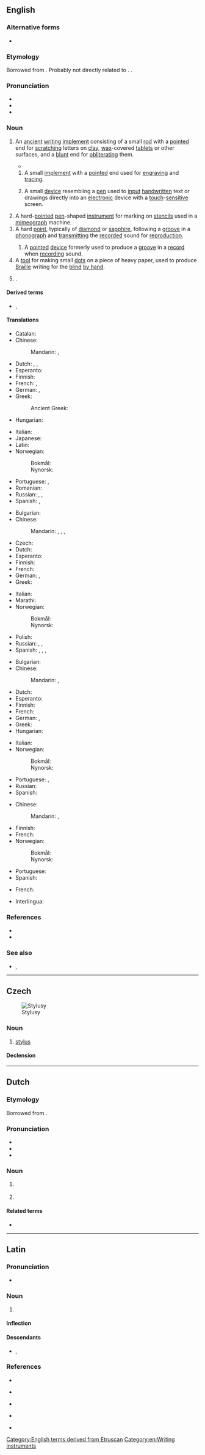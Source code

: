==English==
{{wikipedia|mul=stylus (computing)}}

===Alternative forms===
* {{alter|en|stilus}}

===Etymology===
Borrowed from {{bor|en|la|stylus||a stake or pale}}. Probably not directly related to {{noncog|grc|στῦλος||a pillar}}. {{doublet|en|style}}.

===Pronunciation===
* {{IPA|en|/ˈstaɪ.ləs/}}
* {{audio|en|LL-Q1860 (eng)-Vealhurl-stylus.wav|Audio (RP)}}
* {{rhymes|en|aɪləs|s=2}}

===Noun===
{{en-noun|styli|+}}

# {{lb|en|writing}} An [[ancient]] [[writing]] [[implement]] consisting of a small [[rod]] with a [[pointed#Adjective|pointed]] end for [[scratch]]ing letters on [[clay]], [[wax]]-covered [[tablet]]s or other surfaces, and a [[blunt]] end for [[obliterate|obliterating]] them.
#* {{quote-web|en|14 September 2013|Jane Shilling|The Golden Thread: the Story of Writing, by Ewan Clayton, review|[[w:The Daily Telegraph|The Telegraph]]|https://www.telegraph.co.uk/culture/books/historybookreviews/10304108/The-Golden-Thread-the-Story-of-Writing-by-Ewan-Clayton-review.html|[T]he pleasure of writing on wax with a '''stylus''' is exemplified by the fine, flowing hand of a Roman scribe who made out the birth certificate of Herennia Gemella, born March 128 AD.}}
## A small [[implement#Noun|implement]] with a [[pointed#Adjective|pointed]] end used for [[engrave#Etymology 1|engraving]] and [[trace#Verb|tracing]].
## {{lb|en|computing}} A small [[device]] resembling a [[pen]] used to [[input]] [[handwritten]] text or drawings directly into an [[electronic]] device with a [[touch]]-[[sensitive]] screen.
# A hard-[[pointed]] [[pen]]-shaped [[instrument]] for marking on [[stencil]]s used in a [[mimeograph]] machine.
# A hard [[point]], typically of [[diamond]] or [[sapphire]], following a [[groove]] in a [[phonograph]] and [[transmit]]ting the [[record]]ed sound for [[reproduction]].
#: {{syn|en|needle}}
## A [[pointed]] [[device]] formerly used to produce a [[groove]] in a [[record#Noun|record]] when [[record#Verb|record]]ing sound.
# A [[tool]] for making small [[dot]]s on a piece of heavy paper, used to produce [[Braille]] writing for the [[blind]] [[by hand]].
# {{lb|en|botany}} {{synonym of|en|style}}.

====Derived terms====
* {{l|en|stylo-}}, {{l|en|styl-}}

====Translations====
{{trans-top|tool for writing on clay tablets}}
* Catalan: {{t+|ca|estil|m}}
* Chinese:
*: Mandarin: {{t|cmn|描畫針|sc=Hani}}, {{t|cmn|描画针|tr=miáohuàzhēn|sc=Hani}}
* Dutch: {{t|nl|stylus|m}}, {{t+|nl|griffel}}, {{t|nl|schrijfstift}}
* Esperanto: {{t|eo|grifelo}}
* Finnish: {{t|fi|stilus}}
* French: {{t+|fr|stylet|m}}, {{t+|fr|style}}
* German: {{t|de|Schreibgriffel|m}}, {{t|de|Schreibspitze|f}}
* Greek: {{t+|el|γραφίδα|f}}
*: Ancient Greek: {{t|grc|ἐγκεντρίς|f}}
* Hungarian: {{t|hu|íróvessző}}
{{trans-mid}}
* Italian: {{t+|it|stilo|m}}
* Japanese: {{t|ja|スタイラス|tr=sutairasu|sc=Jpan}}
* Latin: {{t|la|stilus|m}}
* Norwegian:
*: Bokmål: {{t|nb|stylus|m}}
*: Nynorsk: {{t|nn|stylus|m}}
* Portuguese: {{t+|pt|estilo|m}}, {{t+|pt|estilete|m}}
* Romanian: {{t+|ro|stil|n}}
* Russian: {{t|ru|сти́лос|m}}, {{t+|ru|сти́лус|m}}, {{t+|ru|стило́|n}}
* Spanish: {{t+|es|estilo|m}}, {{t+|es|estilete|m}}
{{trans-bottom}}

{{trans-top|pen for writing on a touch-sensitive screen}}
* Bulgarian: {{t+|bg|писалка|f}}
* Chinese:
*: Mandarin: {{t+|cmn|觸控筆|sc=Hani}}, {{t+|cmn|触控笔|tr=chùkòngbǐ|sc=Hani}}, {{t+|cmn|光筆|sc=Hani}}, {{t+|cmn|光笔|tr=guāngbǐ|sc=Hani}}
* Czech: {{t|cs|stylus|m}}
* Dutch: {{t|nl|stylus|m}}
* Esperanto: {{t|eo|grifelo}}
* Finnish: {{t+|fi|osoitinkynä}}
* French: {{t+|fr|stylet|m}}
* German: {{t|de|Eingabestift|m}}, {{t+|de|Stylus|m}}
* Greek: {{t|el|στυλός|m}}
{{trans-mid}}
* Italian: {{t+|it|stilo|m}}
* Marathi: {{t|mr|स्टायलस}}
* Norwegian:
*: Bokmål: {{t|nb|pekepenn|m}}
*: Nynorsk: {{t|nn|peikepenn|m}}
* Polish: {{t+|pl|rysik|m-in}}
* Russian: {{t|ru|сти́лос|m}}, {{t+|ru|сти́лус|m}}, {{t+|ru|стило́|n}}
* Spanish: {{t+|es|estilete|m}}, {{t+|es|estilo|m}}, {{t|es|lápiz digital}}, {{t|es|lápiz óptico}}
{{trans-bottom}}

{{trans-top|phonograph needle}}
* Bulgarian: {{t|bg|игличка|f}}
* Chinese:
*: Mandarin: {{t+|cmn|唱針|sc=Hani}}, {{t+|cmn|唱针|tr=chàngzhēn|sc=Hani}}
* Dutch: {{t+|nl|naald}}
* Esperanto: {{t|eo|nadlo}}
* Finnish: {{t+|fi|neula}}
* French: {{t+|fr|saphir|m}}
* German: {{t+|de|Saphir|m}}, {{t|de|Grammofonnadel|f}}
* Greek: {{t+|el|βελόνα|f}}
* Hungarian: {{t|hu|gramofontű}}
{{trans-mid}}
* Italian: {{t+|it|puntina|f}}
* Norwegian:
*: Bokmål: {{t+|nb|stift|m}}
*: Nynorsk: {{t|nn|stift|m}}
* Portuguese: {{t+|pt|safira|f}}, {{t+|pt|agulha|f}}
* Russian: {{qualifier|граммофо́нная}} {{t+|ru|иго́лка|f}}
* Spanish: {{t+|es|aguja|f}}
{{trans-bottom}}

{{trans-top|tool for writing Braille}}
* Chinese:
*: Mandarin: {{t|cmn|盲文筆}}, {{t|cmn|盲文笔|tr=mángwénbǐ}}
* Finnish: {{t|fi|kirjoitusnaskali}}
* French: {{t+|fr|poinçon|m}}
* Norwegian:
*: Bokmål: {{t|nb|pren|m}}
*: Nynorsk: {{t|nn|pren|m}}
{{trans-mid}}
* Portuguese: {{t+|pt|punção|m}}
* Spanish: {{t+|es|punzón|m}}
{{trans-bottom}}

{{checktrans-top}}
* French: {{t+check|fr|stylo|m}}
{{trans-mid}}
* Interlingua: {{t-check|ia|stilo}}
{{trans-bottom}}

===References===
* {{R:Lexico}}
* {{R:MWO}}

===See also===
* {{l|en|light pen}}, {{l|en|lightpen}}

[[Category:English terms derived from Etruscan]]
[[Category:en:Writing instruments]]

----

==Czech==
[[File:Styluses.JPG|thumb|Stylusy]]

===Noun===
{{cs-noun|g=m}}

# [[#English|stylus]] {{gloss|small plastic stick used as a pen for writing on the touch sensitive screen of an electronic gadget}}

====Declension====
{{cs-decl-noun-auto|mi|styl|u|s}}

----

==Dutch==

===Etymology===
Borrowed from {{bor|nl|la|stylus}}.

===Pronunciation===
* {{IPA|nl|/ˈsti.lʏs/}}
* {{audio|nl|Nl-stylus.ogg|Audio}}
* {{hyphenation|nl|sty|lus}}

===Noun===
{{nl-noun|m|-en|-}}

# {{l|en|stylus}} {{gloss|sharp pen used for writing on clay tablets or wax tablets}}
# {{l|en|stylus}} {{gloss|plastic stick used for interacting with touch-screen devices}}

====Related terms====
* {{l|nl|stylo}}

----

==Latin==

===Pronunciation===
* {{la-IPA|stylus}}

===Noun===
{{la-noun|stylus<2>}}

# {{lb|la|proscribed}} {{alternative form of|la|stilus}}

====Inflection====
{{la-ndecl|stylus<2>}}

====Descendants====
* {{desc|en|style|bor=1}}, {{desc|en|stylus|nolb=1}}

===References===
* {{R:L&S}}<br /> {{R:L&S|stilus|stilus}}
* {{R:Elementary Lewis}}<br /> {{R:Elementary Lewis|stilus|stilus}}
* {{R:Gaffiot}}<br /> {{R:Gaffiot|stilus}}
* {{R:du Cange}}
* {{R:Peck}}<br /> {{R:Peck|stilus}}
